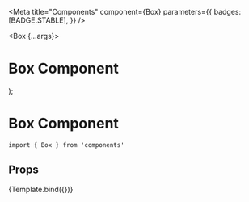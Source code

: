
<Meta
  title="Components"
  component={Box}
  parameters={{
    badges: [BADGE.STABLE],
  }}
/>

  <Box {...args}>
    <h1>Box Component</h1>
  </Box>
);

# Box Component

```
import { Box } from 'components'
```

## Props

<ArgsTable of={Box} />

<Canvas>
  <Story
    name="Box"
    args={{
      display: "flex",
      flexDirection: "column",
      alignItems: "center",
      justifyContent: "center",
      padding: "16px",
      margin: "8px",
      height: "100px",
      background: "lightblue",
      borderRadius: "4px",
    }}
  >
    {Template.bind({})}
  </Story>
</Canvas>
